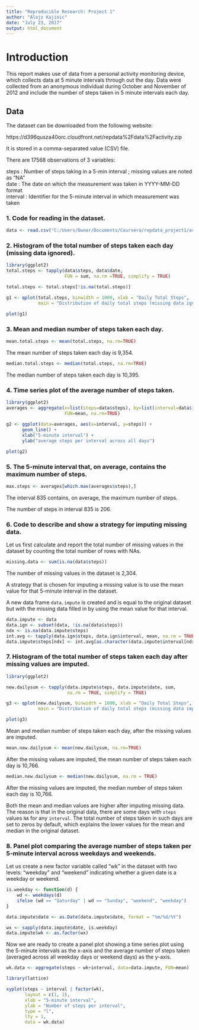 ```yaml
---
title: "Reproducible Research: Project 1"
author: "Alojz Kajinic"
date: "July 23, 2017"
output: html_document
---
```


# Introduction  

This report makes use of data from a personal activity monitoring device, which collects data at 5 minute intervals through out the day. Data were collected from an anonymous individual during October and November of 2012 and include the number of steps taken in 5 minute intervals each day.  

## Data

The dataset can be downloaded from the following website:  

https://d396qusza40orc.cloudfront.net/repdata%2Fdata%2Factivity.zip  

It is stored in a comma-separated value (CSV) file.  

There are 17568 observations of 3 variables:

steps : Number of steps taking in a 5-min interval ; missing values are noted as “NA”  
date : The date on which the measurement was taken in YYYY-MM-DD format  
interval : Identifier for the 5-minute interval in which measurement was taken  

### 1. Code for reading in the dataset.  

```r
data <- read.csv("C:/Users/Owner/Documents/Coursera/repdata_project1/activity.csv")
```

### 2. Histogram of the total number of steps taken each day (missing data ignored).  

```r
library(ggplot2)
total.steps <- tapply(data$steps, data$date,
                      FUN = sum, na.rm =TRUE, simplify = TRUE)

total.steps <- total.steps[!is.na(total.steps)]

g1 <- qplot(total.steps, binwidth = 1000, xlab = "Daily Total Steps",
            main = "Distribution of daily total steps (missing data ignored)")

plot(g1)  

```

### 3. Mean and median number of steps taken each day.

```r
mean.total.steps <- mean(total.steps, na.rm=TRUE)  
```

The mean number of steps taken each day is 9,354.  


```r
median.total.steps <- median(total.steps, na.rm=TRUE)  
```

The median number of steps taken each day is 10,395.  

### 4. Time series plot of the average number of steps taken.    

```r
library(ggplot2)
averages <- aggregate(x=list(steps=data$steps), by=list(interval=data$interval),
                      FUN=mean, na.rm=TRUE)
                      
g2 <- ggplot(data=averages, aes(x=interval, y=steps)) +
      geom_line() +
      xlab("5-minute interval") +
      ylab("average steps per interval across all days")

plot(g2)

```

### 5. The 5-minute interval that, on average, contains the maximum number of steps.

```r
max.steps <- averages[which.max(averages$steps),]
```

The interval 835 contains, on average, the maximum number of steps.  

The number of steps in interval 835 is 206.  

### 6. Code to describe and show a strategy for imputing missing data.  

Let us first calculate and report the total number of missing values in the dataset by counting the total number of rows with NAs.

```r
missing.data <- sum(is.na(data$steps))
```

The number of missing values in the dataset is 2,304.  

A strategy that is chosen for imputing a missing value is to use the mean value for that 5-minute interval in the dataset.  

A new data frame `data.impute` is created and is equal to the original dataset but with the missing data filled in by using the mean value for that interval.  

```r
data.impute <- data
data.ign <- subset(data, !is.na(data$steps))
ndx <- is.na(data.impute$steps)
int.avg <- tapply(data.ign$steps, data.ign$interval, mean, na.rm = TRUE)
data.impute$steps[ndx] <- int.avg[as.character(data.impute$interval[ndx])]
```

### 7. Histogram of the total number of steps taken each day after missing values are imputed.  

```r
library(ggplot2)

new.dailysum <- tapply(data.impute$steps, data.impute$date, sum, 
                       na.rm = TRUE, simplify = TRUE)

g3 <- qplot(new.dailysum, binwidth = 1000, xlab = "Daily Total Steps",
            main = "Distribution of daily total steps (missing data imputed)")

plot(g3)  

```

Mean and median number of steps taken each day, after the missing values are imputed.  

```r
mean.new.dailysum <- mean(new.dailysum, na.rm=TRUE)  
```

After the missing values are imputed, the mean number of steps taken each day is 10,766.  


```r
median.new.dailysum <- median(new.dailysum, na.rm = TRUE)  
```

After the missing values are imputed, the median number of steps taken each day is 10,766.  

Both the mean and median values are higher after imputing missing data. The reason is that in the original data, there are some days with `steps` values `NA` for any `interval`. The total number of steps taken in such days are set to zeros by default, which explains the lower values for the mean and median in the original dataset.  

### 8. Panel plot comparing the average number of steps taken per 5-minute interval across weekdays and weekends.

Let us create a new factor variable called “wk” in the dataset with two levels:  “weekday” and “weekend” indicating whether a given date is a weekday or weekend.  

```r
is.weekday <- function(d) {
    wd <- weekdays(d)
    ifelse (wd == "Saturday" | wd == "Sunday", "weekend", "weekday")
}

data.impute$date <- as.Date(data.impute$date, format = "%m/%d/%Y")

wx <- sapply(data.impute$date, is.weekday)
data.impute$wk <- as.factor(wx)
```

Now we are ready to create a panel plot showing a time series plot using the 5-minute intervals as the x-axis and the average number of steps taken (averaged across all weekday days or weekend days) as the y-axis.

```r
wk.data <- aggregate(steps ~ wk+interval, data=data.impute, FUN=mean)

library(lattice)

xyplot(steps ~ interval | factor(wk),
       layout = c(1, 2),
       xlab = "5-minute interval",
       ylab = "Number of steps per interval",
       type = "l",
       lty = 1,
       data = wk.data)
```
